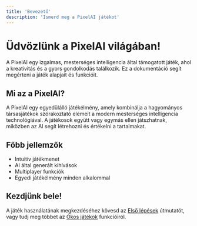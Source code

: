 ```yaml
---
title: 'Bevezető'
description: 'Ismerd meg a PixelAI játékot'
---
```


# Üdvözlünk a PixelAI világában!

A PixelAI egy izgalmas, mesterséges intelligencia által támogatott játék, ahol a kreativitás és a gyors gondolkodás találkozik. Ez a dokumentáció segít megérteni a játék alapjait és funkcióit.

## Mi az a PixelAI?

A PixelAI egy egyedülálló játékélmény, amely kombinálja a hagyományos társasjátékok szórakoztató elemeit a modern mesterséges intelligencia technológiával. A játékosok együtt vagy egymás ellen játszhatnak, miközben az AI segít létrehozni és értékelni a tartalmakat.

## Főbb jellemzők

- Intuitív játékmenet
- AI által generált kihívások
- Multiplayer funkciók
- Egyedi játékélmény minden alkalommal

## Kezdjünk bele!

A játék használatának megkezdéséhez kövesd az [Első lépések](/PixelAI/kezdes/elso-lepesek) útmutatót, vagy tudj meg többet az [Okos játékok](/PixelAI/kezdes/okos-jatekok) funkcióiról. 